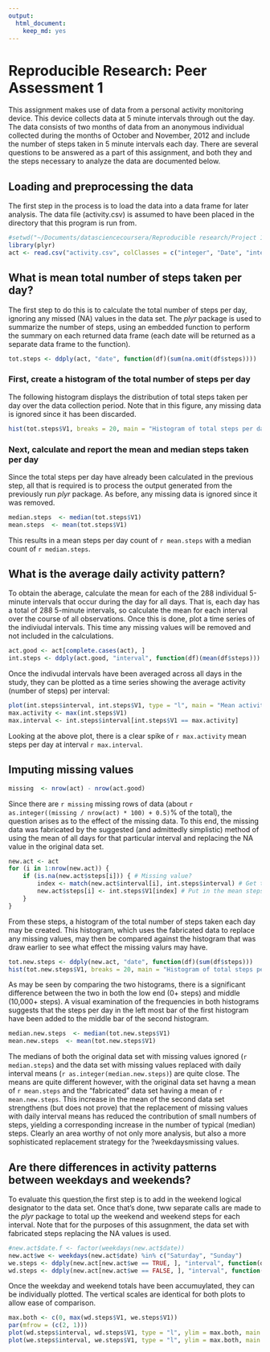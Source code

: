 ```yaml
---
output:
  html_document:
    keep_md: yes
---
```

# Reproducible Research: Peer Assessment 1
This assignment makes use of data from a personal activity monitoring device. This device collects data at 5 minute intervals through out the day. The data consists of two months of data from an anonymous individual collected during the months of October and November, 2012 and include the number of steps taken in 5 minute intervals each day. There are several questions to be answered as a part of this assignment, and both they and the steps necessary to analyze the data are documented below.

## Loading and preprocessing the data
The first step in the process is to load the data into a data frame for later analysis. The data file (activity.csv) is assumed to have been placed in the directory that this program is run from.
```r
#setwd("~/Documents/datasciencecoursera/Reproducible research/Project 1/RepData_PeerAssessment1")
library(plyr)
act <- read.csv("activity.csv", colClasses = c("integer", "Date", "integer"))
```

## What is mean total number of steps taken per day?
The first step to do this is to calculate the total number of steps per day, ignoring any missed (NA) values in the data set. The *plyr* package is used to summarize the number of steps, using an embedded function to perform the summary on each returned data frame (each date will be returned as a separate data frame to the function).
```r
tot.steps <- ddply(act, "date", function(df)(sum(na.omit(df$steps))))
```

### First, create a histogram of the total number of steps per day
The following histogram displays the distribution of total steps taken per day over the data collection period. Note that in this figure, any missing data is ignored since it has been discarded.
```r
hist(tot.steps$V1, breaks = 20, main = "Histogram of total steps per day", sub = "(Missing values not included)", xlab = "Total steps per day")
```

### Next, calculate and report the mean and median steps taken per day
Since the total steps per day have already been calculated in the previous step, all that is required is to process the output generated from the previously run *plyr* package. As before, any missing data is ignored since it was removed.
```r
median.steps  <- median(tot.steps$V1)
mean.steps  <- mean(tot.steps$V1)
```
This results in a mean steps per day count of `r mean.steps` with a median count of `r median.steps`.

## What is the average daily activity pattern?
To obtain the aberage, calculate the mean for each of the 288 individual 5-minute intervals that occur during the day for all days. That is, each day has a total of 288 5-minute intervals, so calculate the mean for each interval over the course of all observations. Once this is done, plot a time series of the indiviudal intervals. This time any missing values will be removed and not included in the calculations.
```r
act.good <- act[complete.cases(act), ]
int.steps <- ddply(act.good, "interval", function(df)(mean(df$steps)))
```

Once the indivudal intervals have been averaged across all days in the study, they can be plotted as a time series showing the average activity (number of steps) per interval:
```r
plot(int.steps$interval, int.steps$V1, type = "l", main = "Mean activity per interval", ylab = "Steps", xlab = "Interval")
max.activity <- max(int.steps$V1)
max.interval <- int.steps$interval[int.steps$V1 == max.activity]
```
Looking at the above plot, there is a clear spike of `r max.activity` mean steps per day at interval `r max.interval`.

## Imputing missing values
```r
missing  <- nrow(act) - nrow(act.good)
```
Since there are `r missing` missing rows of data (about `r as.integer((missing / nrow(act) * 100) + 0.5)`% of the total), the question arises as to the effect of the missing data. To this end, the missing data was fabricated by the suggested (and admittedly simplistic) method of using the mean of all days for that particular interval and replacing the NA value in the original data set.
```r
new.act <- act
for (i in 1:nrow(new.act)) {
    if (is.na(new.act$steps[i])) { # Missing value?
        index <- match(new.act$interval[i], int.steps$interval) # Get the interval offset
        new.act$steps[i] <- int.steps$V1[index] # Put in the mean steps for that interval
    }
}

```
From these steps, a histogram of the total number of steps taken each day may be created. This histogram, which uses the fabricated data to replace any missing values, may then be compared against the histogram that was draw earlier to see what effect the missing valurs may have.
```r
tot.new.steps <- ddply(new.act, "date", function(df)(sum(df$steps)))
hist(tot.new.steps$V1, breaks = 20, main = "Histogram of total steps per day", sub = "(Missing values fabricated)", xlab = "Total steps per day")
```

As may be seen by comparing the two histograms, there is a significant difference between the two in both the low end (0+ steps) and middle (10,000+ steps). A visual examination of the frequencies in both histograms suggests that the steps per day in the left most bar of the first histogram have been added to the middle bar of the second histogram.

```r
median.new.steps  <- median(tot.new.steps$V1)
mean.new.steps  <- mean(tot.new.steps$V1)
```
The medians of both the original data set with missing values ignored (`r median.steps`) and the data set with missing values replaced with daily interval means (`r as.integer(median.new.steps)`) are quite close. The means are quite different however, with the original data set havng a mean of `r mean.steps` and the "fabricated" data set having a mean of `r mean.new.steps`. This increase in the mean of the second data set strengthens (but does not prove) that the replacement of missing values with daily interval means has reduced the contribution of small numbers of steps, yielding a corresponding increase in the number of typical (median) steps. Clearly an area worthy of not only more analysis, but also a more sophisticated replacement strategy for the ?weekdaysmissing values.

## Are there differences in activity patterns between weekdays and weekends?
To evaluate this question,the first step is to add in the weekend logical designator to the data set. Once that's done, tww separate calls are made to the *plyr* package to total up the weekend and weekend steps for each interval. Note that for the purposes of this assugnment, the data set with fabricated steps replacing the NA values is used.
```r
#new.act$date.f <- factor(weekdays(new.act$date))
new.act$we <- weekdays(new.act$date) %in% c("Saturday", "Sunday")
we.steps <- ddply(new.act[new.act$we == TRUE, ], "interval", function(df)(mean(df$steps)))
wd.steps <- ddply(new.act[new.act$we == FALSE, ], "interval", function(df)(mean(df$steps)))
```

Once the weekday and weekend totals have been accumuylated, they can be individually plotted. The vertical scales are identical for both plots to allow ease of comparison.
```r
max.both <- c(0, max(wd.steps$V1, we.steps$V1))
par(mfrow = (c(2, 1)))
plot(wd.steps$interval, wd.steps$V1, type = "l", ylim = max.both, main = "Mean weekday activity per interval", ylab = "Steps", xlab = "Interval")
plot(we.steps$interval, we.steps$V1, type = "l", ylim = max.both, main = "Mean weekend activity per interval", ylab = "Steps", xlab = "Interval")

```
